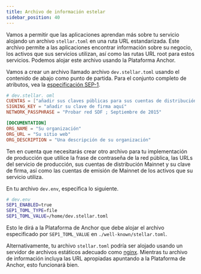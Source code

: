 ```yaml
---
title: Archivo de información estelar
sidebar_position: 40
---
```



Vamos a permitir que las aplicaciones aprendan más sobre tu servicio alojando un archivo `stellar.toml` en una ruta URL estandarizada. Este archivo permite a las aplicaciones encontrar información sobre su negocio, los activos que sus servicios utilizan, así como las rutas URL root para estos servicios. Podemos alojar este archivo usando la Plataforma Anchor.

Vamos a crear un archivo llamado archivo `dev.stellar.toml` usando el contenido de abajo como punto de partida. Para el conjunto completo de atributos, vea la [especificación SEP-1][sep-1].

<CodeExample>

```toml
# dev.stellar. oml
CUENTAS = ["añadir sus claves públicas para sus cuentas de distribución aquí"]
SIGNING_KEY = "añadir su clave de firma aquí"
NETWORK_PASSPHRASE = "Probar red SDF ; Septiembre de 2015"

[DOCUMENTATION]
ORG_NAME = "Su organización"
ORG_URL = "Su sitio web"
ORG_DESCRIPTION = "Una descripción de su organización"
```

</CodeExample>

Ten en cuenta que necesitarás crear otro archivo para tu implementación de producción que utilice la frase de contraseña de la red pública, las URLs del servicio de producción, sus cuentas de distribución Mainnet y su clave de firma, así como las cuentas de emisión de Mainnet de los activos que su servicio utiliza.

En tu archivo `dev.env`, especifica lo siguiente.

<CodeExample>

```bash
# dev.env
SEP1_ENABLED=true
SEP1_TOML_TYPE=file
SEP1_TOML_VALUE=/home/dev.stellar.toml
```

</CodeExample>

Esto le dirá a la Plataforma de Anchor que debe alojar el archivo especificado por `SEP1_TOML_VALUE` en `./well-known/stellar.toml`.

Alternativamente, tu archivo `stellar.toml` podría ser alojado usando un servidor de archivos estáticos adecuado como [nginx]. Mientras tu archivo de información incluya las URL apropiadas apuntando a la Plataforma de Anchor, esto funcionará bien.

[sep-1]: https://github.com/stellar/stellar-protocol/blob/master/ecosystem/sep-0001.md
[sep-9]: https://github.com/stellar/stellar-protocol/blob/master/ecosystem/sep-0009.md
[sep-24]: https://github.com/stellar/stellar-protocol/blob/master/ecosystem/sep-0024.md
[sep-38]: https://github.com/stellar/stellar-protocol/blob/master/ecosystem/sep-0038.md
[sep24-get-info]: https://github.com/stellar/stellar-protocol/blob/master/ecosystem/sep-0024.md#info
[imagen de la plataforma ancladora]: https://hub.docker.com/r/stellar/anchor-platform
[composición-docker]: https://docs.docker.com/compose/
[minikube]: https://minikube.sigs.k8s.io/docs/
[kubernetes]: https://kubernetes.io/
[nginx]: https://www.nginx.com/
[ap-default-values]: https://github.com/stellar/java-stellar-anchor-sdk/blob/develop/platform/src/main/resources/config/anchor-config-default-values.yaml
[monedero stellar-demo-]: https://demo-wallet.stellar.org
[laboratorio estelar]: https://laboratory.stellar.org/
[postgresql]: https://www.postgresql.org/
[aurora-postgresql]: https://docs.aws.amazon.com/AmazonRDS/latest/AuroraUserGuide/Aurora.AuroraPostgreSQL.html
[h2]: https://www.h2database.com/html/main.html
[sqlite]: https://www.sqlite.org/index.html
[volante]: https://documentation.red-gate.com/fd/welcome-to-flyway-184127914.html
[sep-24 ref-ui]: https://github.com/stellar/sep24-reference-ui
[sep-24-ref]: https://github.com/stellar/java-stellar-anchor-sdk/tree/develop/kotlin-reference-server
